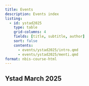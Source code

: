 ```yaml
---
title: Events
description: Events index
listing:
  - id: ystad2025
    type: table
    grid-columns: 4
    fields: [title, subtitle, author]
    sort: false
    contents:
      - events/ystad2025/intro.qmd
      - events/ystad2025/menti.qmd
format: nbis-course-html
---
```


## Ystad March 2025

:::{#ystad2025}

:::
